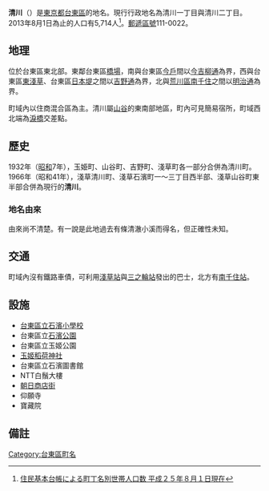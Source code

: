 {{Pathnav|日本|東京都|台東區|name=清川|frame=1}}
{{Infobox Settlement
|official_name = 清川
|native_name =
|settlement_type = [[町|町]]
|image_skyline = Tamahime inari jinja 2009.JPG
|imagesize = 250px
|image_caption = 玉姫稻荷神社
|image_flag =
|image_seal =
| image_map =
| map_caption =
| pushpin_map =
|subdivision_type = [[國家|國家]]
|subdivision_name = [[File:Flag_of_Japan.svg|border]] [[日本|日本]]
|subdivision_type1 = [[都道府縣|都道府縣]]
|subdivision_name1 = [[File:Flag_of_Tokyo_Prefecture.svg|25px]] [[東京都|東京都]]
|subdivision_type2 = [[東京都區部|特別區]]
|subdivision_name2 = [[File:Flag_of_Taito,_Tokyo.svg|25px]] [[台東區|台東區]]
|established_title =
|established_date =
|government_type =
|leader_title =
|leader_name =
|area_magnitude =
|area_total_sq_mi =
|area_total_km2 =
|area_land_sq_mi =
|area_land_km2 =
|area_urban_sq_mi =
|area_urban_km2 =
|area_metro_km2 =
|area_metro_sq_mi =
|population_as_of= 2013年（平成25年）8月1日
|population_footnotes =
|population_total = 5714
|population_urban =
|population_metro =
|population_density_sq_mi =
|population_density_km2 =
| timezone = [[日本標準時間|JST]]
| utc_offset = +9
|timezone_DST =
|utc_offset_DST =
|latd=|latm=|lats=|latNS=
|longd=|longm=|longs=|longEW=
|elevation_footnotes=
|elevation_m =
|elevation_ft =
|postal_code_type = [[郵遞區號|郵遞區號]]
|postal_code = 111-0022
|area_code =
|website =
|footnotes =
}}
'''清川'''（{{jpn|j=清川|hg=きよかわ|rm=Kiyokawa|f=y}}）是[[東京都|東京都]][[台東區|台東區]]的地名。現行行政地名為清川一丁目與清川二丁目。2013年8月1日為止的人口有5,714人<ref>[http://www.city.taito.lg.jp/index/kitemite/abouttaito/setai/setaisu/setaisu2013.files/B_cho2508.pdf 住民基本台帳による町丁名別世帯人口数 平成２５年８月１日現在]{{dead link|date=2018年1月 |bot=InternetArchiveBot |fix-attempted=yes }}</ref>。[[郵遞區號|郵遞區號]]111-0022。

== 地理 ==
位於台東區東北部。東鄰台東區[[橋場|橋場]]，南與台東區[[今戶|今戶]]間以[[今吉柳通|今吉柳通]]為界，西與台東區[[東淺草|東淺草]]、台東區[[日本堤|日本堤]]之間以[[吉野通|吉野通]]為界，北與[[荒川區|荒川區]][[南千住|南千住]]之間以[[明治通_(東京都)|明治通]]為界。

町域內以住商混合區為主。清川屬[[山谷_(東京都)|山谷]]的東南部地區，町內可見簡易宿所，町域西北端為[[淚橋|淚橋]]交差點。

== 歷史 ==
1932年（[[昭和|昭和]]7年），玉姫町、山谷町、吉野町、淺草町各一部分合併為清川町。1966年（昭和41年），淺草清川町、淺草石濱町一～三丁目西半部、淺草山谷町東半部合併為現行的'''清川'''。
=== 地名由來 ===
由來尚不清楚。有一說是此地過去有條清澈小溪而得名，但正確性未知。

==交通==
町域內沒有鐵路車債，可利用[[淺草站|淺草站]]與[[三之輪站|三之輪站]]發出的巴士，北方有[[南千住站|南千住站]]。

== 設施 ==
*[[台東區立石濱小學校|台東區立石濱小學校]]
*台東區立[[石濱公園|石濱公園]]
*台東區立玉姬公園
*[[玉姬稻荷神社|玉姬稻荷神社]]
*台東區立石濱圖書館
*NTT白鬚大樓
*[[朝日商店街|朝日商店街]]
*仰願寺
*寶藏院

== 備註 ==
{{reflist}}

{{台東區的町名}}
{{DEFAULTSORT:Kiyokawa}}
[[Category:台東區町名|Category:台東區町名]]